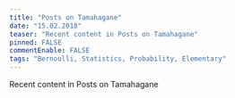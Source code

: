 ```yaml
---
title: "Posts on Tamahagane"
date: "15.02.2018"
teaser: "Recent content in Posts on Tamahagane"
pinned: FALSE
commentEnable: FALSE
tags: "Bernoulli, Statistics, Probability, Elementary"
---
```


Recent content in Posts on Tamahagane
